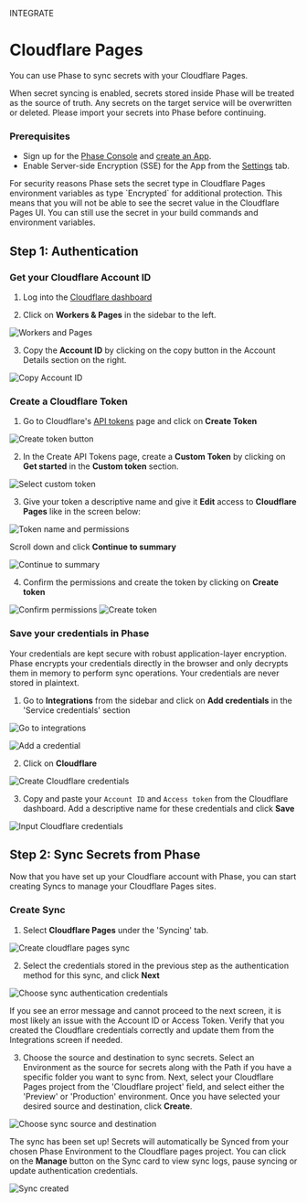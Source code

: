 

<Tag variant="small">INTEGRATE</Tag>

# Cloudflare Pages

You can use Phase to sync secrets with your Cloudflare Pages.

<Warning>
  When secret syncing is enabled, secrets stored inside Phase will be treated as
  the source of truth. Any secrets on the target service will be overwritten or
  deleted. Please import your secrets into Phase before continuing.
</Warning>

### Prerequisites

- Sign up for the [Phase Console](/quickstart) and [create an App](/console/apps#create-an-app).
- Enable Server-side Encryption (SSE) for the App from the [Settings](/console/apps#settings) tab.

<Note>
  For security reasons Phase sets the secret type in Cloudflare Pages
  environment variables as type `Encrypted` for additional protection. This
  means that you will not be able to see the secret value in the Cloudflare
  Pages UI. You can still use the secret in your build commands and environment
  variables.
</Note>

## Step 1: Authentication

### Get your Cloudflare Account ID

1. Log into the [Cloudflare dashboard](https://dash.cloudflare.com)

2. Click on **Workers & Pages** in the sidebar to the left.

![Workers and Pages](/assets/images/platform-integrations/cloudflare-pages/1.png)

3. Copy the **Account ID** by clicking on the copy button in the Account Details section on the right.

![Copy Account ID](/assets/images/platform-integrations/cloudflare-pages/2.png)

### Create a Cloudflare Token

1. Go to Cloudflare's [API tokens](https://dash.cloudflare.com/profile/api-tokens) page and click on **Create Token**

![Create token button](/assets/images/platform-integrations/cloudflare-pages/3.png)

2. In the Create API Tokens page, create a **Custom Token** by clicking on **Get started** in the **Custom token** section.

![Select custom token](/assets/images/platform-integrations/cloudflare-pages/4.png)

3. Give your token a descriptive name and give it **Edit** access to **Cloudflare Pages** like in the screen below:

![Token name and permissions](/assets/images/platform-integrations/cloudflare-pages/5.png)

Scroll down and click **Continue to summary**

![Continue to summary](/assets/images/platform-integrations/cloudflare-pages/6.png)

4. Confirm the permissions and create the token by clicking on **Create token**

![Confirm permissions](/assets/images/platform-integrations/cloudflare-pages/7.png)
![Create token](/assets/images/platform-integrations/cloudflare-pages/8.png)

### Save your credentials in Phase

<Note>
  Your credentials are kept secure with robust application-layer encryption.
  Phase encrypts your credentials directly in the browser and only decrypts them
  in memory to perform sync operations. Your credentials are never stored in
  plaintext.
</Note>

1. Go to **Integrations** from the sidebar and click on **Add credentials** in the 'Service credentials' section

![Go to integrations](/assets/images/platform-integrations/integrations-sidebar.png)

![Add a credential](/assets/images/platform-integrations/add-credential-button.png)

2. Click on **Cloudflare**

![Create Cloudflare credentials](/assets/images/platform-integrations/cloudflare-pages/create-cf-creds-button.png)

3. Copy and paste your `Account ID` and `Access token` from the Cloudflare dashboard. Add a descriptive name for these credentials and click **Save**

![Input Cloudflare credentials](/assets/images/platform-integrations/cloudflare-pages/cf-creds-input.png)

## Step 2: Sync Secrets from Phase

Now that you have set up your Cloudflare account with Phase, you can start creating Syncs to manage your Cloudflare Pages sites.

### Create Sync

1. Select **Cloudflare Pages** under the 'Syncing' tab.

![Create cloudflare pages sync](/assets/images/platform-integrations/cloudflare-pages/phase-console-cloudflare-pages.png)

2. Select the credentials stored in the previous step as the authentication method for this sync, and click **Next**

![Choose sync authentication credentials](/assets/images/platform-integrations/cloudflare-pages/create-sync-choose-creds.png)

<Note>
  If you see an error message and cannot proceed to the next screen, it is most
  likely an issue with the Account ID or Access Token. Verify that you created
  the Cloudflare credentials correctly and update them from the Integrations
  screen if needed.
</Note>

3. Choose the source and destination to sync secrets. Select an Environment as the source for secrets along with the Path if you have a specific folder you want to sync from.
   Next, select your Cloudflare Pages project from the 'Cloudflare project' field, and select either the 'Preview' or 'Production' environment. Once you have selected your desired source and destination, click **Create**.

![Choose sync source and destination](/assets/images/platform-integrations/cloudflare-pages/create-sync-source-destination.png)

The sync has been set up! Secrets will automatically be Synced from your chosen Phase Environment to the Cloudflare pages project. You can click on the **Manage** button on the Sync card to view sync logs, pause syncing or update authentication credentials.

![Sync created](/assets/images/platform-integrations/cloudflare-pages/sync-created.png)
